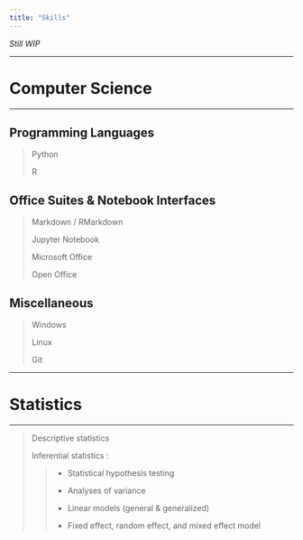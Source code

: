 ```yaml
---
title: "Skills"
---
```


*Still WIP*

------------------------------------------------------------------------

# Computer Science

------------------------------------------------------------------------

## Programming Languages

> Python
>
> R

## Office Suites & Notebook Interfaces

> Markdown / RMarkdown
>
> Jupyter Notebook
>
> Microsoft Office
>
> Open Office

## Miscellaneous

> Windows
>
> Linux
>
> Git

------------------------------------------------------------------------

# Statistics

------------------------------------------------------------------------

> Descriptive statistics
>
> Inferential statistics :
>
> > -   Statistical hypothesis testing
> >
> > -   Analyses of variance
> >
> >-   Linear models (general & generalized)
> >
> >-   Fixed effect, random effect, and mixed effect model
